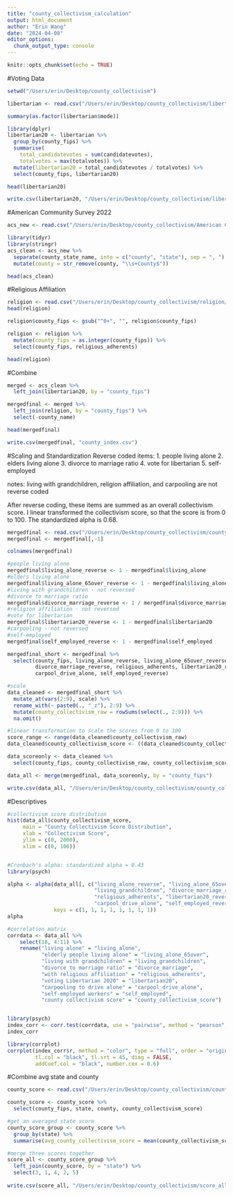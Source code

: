 ```yaml
---
title: "county_collectivism_calculation"
output: html_document
author: "Erin Wang"
date: "2024-04-08"
editor_options: 
  chunk_output_type: console
---
```


```r
knitr::opts_chunk$set(echo = TRUE)
```

#Voting Data
```r
setwd("/Users/erin/Desktop/county_collectivism")

libertarian <- read.csv("/Users/erin/Desktop/county_collectivism/libertarian/libertarian20_all.csv")

summary(as.factor(libertarian$mode))

library(dplyr)
libertarian20 <- libertarian %>%
  group_by(county_fips) %>%
  summarise(
    total_candidatevotes = sum(candidatevotes),
    totalvotes = max(totalvotes)) %>% 
  mutate(libertarian20 = total_candidatevotes / totalvotes) %>% 
  select(county_fips, libertarian20)

head(libertarian20)

write.csv(libertarian20, "/Users/erin/Desktop/county_collectivism/libertarian/libertarian20_clean.csv")

```


#American Community Survey 2022
```r
acs_new <- read.csv("/Users/erin/Desktop/county_collectivism/American Community Survey 5-year/ACS22_5year_county.csv") #American Community Survey

library(tidyr)
library(stringr)
acs_clean <- acs_new %>% 
  separate(county_state_name, into = c("county", "state"), sep = ", ") %>% 
  mutate(county = str_remove(county, "\\s+County$")) 

head(acs_clean)

```


#Religious Affiliation
```r
religion <- read.csv("/Users/erin/Desktop/county_collectivism/religion/adherence_rate_county.csv")
head(religion)

religion$county_fips <- gsub("^0+", "", religion$county_fips)

religion <- religion %>%
  mutate(county_fips = as.integer(county_fips)) %>% 
  select(county_fips, religious_adherents)

head(religion)

```

#Combine 
```r
merged <- acs_clean %>% 
  left_join(libertarian20, by = "county_fips") 

mergedfinal <- merged %>% 
  left_join(religion, by = "county_fips") %>% 
  select(-county_name)

head(mergedfinal)

write.csv(mergedfinal, "county_index.csv")

```


#Scaling and Standardization
Reverse coded items:
1. people living alone
2. elders living alone
3. divorce to marriage ratio
4. vote for libertarian
5. self-employed

notes: living with grandchildren, religion affiliation, and carpooling are not reverse coded

After reverse coding, these items are summed as an overall collectivism score. I linear transformed the collectivism score, so that the score is from 0 to 100. The standardized alpha is 0.68.

```r
mergedfinal <- read.csv("/Users/erin/Desktop/county_collectivism/county_index.csv")
mergedfinal <- mergedfinal[,-1]

colnames(mergedfinal)

#people living alone
mergedfinal$living_alone_reverse <- 1 - mergedfinal$living_alone
#elders living alone
mergedfinal$living_alone_65over_reverse <- 1 - mergedfinal$living_alone_65over
#living with grandchildren - not reversed
#divorce to marriage ratio
mergedfinal$divorce_marriage_reverse <- 1 / mergedfinal$divorce_marriage
#religion affiliation - not reversed
#vote for libertarian
mergedfinal$libertarian20_reverse <- 1 - mergedfinal$libertarian20
#carpooling - not reversed
#self-employed
mergedfinal$self_employed_reverse <- 1 - mergedfinal$self_employed

mergedfinal_short <- mergedfinal %>% 
  select(county_fips, living_alone_reverse, living_alone_65over_reverse, living_grandchildren, 
         divorce_marriage_reverse, religious_adherents, libertarian20_reverse,
         carpool_drive_alone, self_employed_reverse) 

#scale
data_cleaned <- mergedfinal_short %>% 
  mutate_at(vars(2:9), scale) %>% 
  rename_with(~ paste0(., "_z"), 2:9) %>%
  mutate(county_collectivism_raw = rowSums(select(., 2:9))) %>% 
  na.omit()

#linear transformation to scale the scores from 0 to 100
score_range <- range(data_cleaned$county_collectivism_raw)
data_cleaned$county_collectivism_score <- ((data_cleaned$county_collectivism_raw - score_range[1]) / (score_range[2] - score_range[1])) * 100

data_scoreonly <- data_cleaned %>% 
  select(county_fips, county_collectivism_raw, county_collectivism_score)

data_all <- merge(mergedfinal, data_scoreonly, by = "county_fips")

write.csv(data_all, "/Users/erin/Desktop/county_collectivism/county_collectivism_score_all.csv")

```


#Descriptives
```r
#collectivism score distribution
hist(data_all$county_collectivism_score,
     main = "County Collectivism Score Distribution",
     xlab = "Collectivism Score",
     ylim = c(0, 2000), 
     xlim = c(0, 100))


#Cronbach's alpha: standardized alpha = 0.43
library(psych)

alpha <- alpha(data_all[, c("living_alone_reverse", "living_alone_65over_reverse", 
                            "living_grandchildren", "divorce_marriage_reverse",
                            "religious_adherents", "libertarian20_reverse", 
                            "carpool_drive_alone", "self_employed_reverse")], 
               keys = c(1, 1, 1, 1, 1, 1, 1, 1))
alpha

#correlation matrix
corrdata <- data_all %>% 
    select(18, 4:11) %>% 
    rename("living alone" = "living_alone",
           "elderly people living alone" = "living_alone_65over",
           "living with grandchildren" = "living_grandchildren",
           "divorce to marriage ratio" = "divorce_marriage",
           "with religious affiliation" = "religious_adherents",
           "voting Libertarian 2020" = "libertarian20",
           "carpooling to drive alone" = "carpool_drive_alone",
           "self-employed workers" = "self_employed",
           "county collectivism score" = "county_collectivism_score")


library(psych)
index_corr <- corr.test(corrdata, use = "pairwise", method = "pearson", adjust = "bonferroni")
index_corr

library(corrplot)
corrplot(index_corr$r, method = "color", type = "full", order = "original",
         tl.col = "black", tl.srt = 45, diag = FALSE,
         addCoef.col = "black", number.cex = 0.6)


```



#Combine avg state and county
```r
county_score <- read.csv("/Users/erin/Desktop/county_collectivism/county_collectivism_score_all.csv")

county_score <- county_score %>% 
  select(county_fips, state, county, county_collectivism_score)

#get an averaged state score
county_score_group <- county_score %>% 
  group_by(state) %>% 
  summarise(avg_county_collectivism_score = mean(county_collectivism_score, na.rm = TRUE))

#merge three scores together
score_all <- county_score_group %>% 
  left_join(county_score, by = "state") %>% 
  select(3, 1, 4, 2, 5)
  
write.csv(score_all, "/Users/erin/Desktop/county_collectivism/score_all.csv")

```
